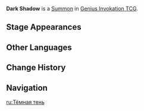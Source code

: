 {{Genius Invokation TCG Infobox
|id          = 122043
|image       = Dark Shadow Summon.png
|type        = Summon
|createdby   = Ravaging Devourer
|summontype  = Character Card Skill
|usage       = 
|effect      = '''When played:''' Gain "Attack Power" equal to the Elemental Dice Cost of the devoured card with the highest Cost, and gain '''Usage(s)''' based on the number of devoured Cards with said Cost.<br>'''End Phase and when you declare the end of your Round:''' Deals {{color|Electro DMG}} equal to "Attack Power."<br>'''When your active character takes DMG:''' Reduce DMG taken by 1, then this card's Usage(s) -2.
|features    = 
}}
'''Dark Shadow''' is a [[Summon]] in [[Genius Invokation TCG]].

==Stage Appearances==
{{Genius Invokation TCG Stage Appearances|createdby=All-Devouring Narwhal (Character Card)}}

==Other Languages==
{{Other Languages
|en       = Dark Shadow
|zhs      = 黑色幻影
|zhs_rm   = Hēisè Huànyǐng
|zht      = 黑色幻影
|zht_rm   = Hēisè Huànyǐng
|zh_tl    = Black Phantom
|ja       = 黒い幻影
|ja_rm    = Kuroi Gen'ei
|ja_tl    = Black Phantom
|ko       = 검은 환영
|ko_rm    = 
|ko_tl    = 
|es       = Ilusión oscura
|es_tl    = Dark Illusion
|fr       = Ombre sombre
|fr_tl    = Dark Shadow
|ru       = Тёмная тень
|ru_tl    = Dark Shadow
|th       = Dark Shadow
|vi       = Ảo Ảnh Bóng Tối
|vi_tl    = 
|de       = Schwarzes Phantom
|de_tl    = Black Phantom
|id       = Dark Shadow
|pt       = Sombras Escuras
|pt_tl    = 
|tr       = Karanlık Gölge
|tr_tl    = 
|it       = Ombra oscura
|it_tl    = 
}}

==Change History==
{{Change History|4.7}}

==Navigation==
{{Genius Invokation TCG Navbox|Summon}}

[[ru:Тёмная тень]]